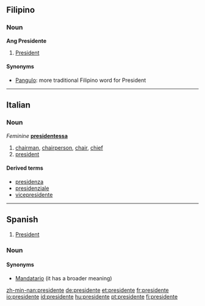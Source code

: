 ==Filipino==
===Noun===
'''Ang Presidente'''
#[[President]]
====Synonyms====
*[[Pangulo]]: more traditional Filipino word for President

----
==Italian==
{{wikipedia|lang=it}}
===Noun===
{{it-noun|president|m|e|i}} ''Feminine'' '''[[presidentessa]]'''

# [[chairman]], [[chairperson]], [[chair]], [[chief]]
# [[president]]

====Derived terms====
*[[presidenza]]
*[[presidenziale]]
*[[vicepresidente]]
----

==Spanish==
#[[President]]
===Noun===
====Synonyms====
*[[Mandatario]] (it has a broader meaning)

[[zh-min-nan:presidente]]
[[de:presidente]]
[[et:presidente]]
[[fr:presidente]]
[[io:presidente]]
[[id:presidente]]
[[hu:presidente]]
[[pt:presidente]]
[[fi:presidente]]